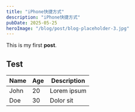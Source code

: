 ```yaml
---
title: "iPhone快捷方式"
description: "iPhone快捷方式"
pubDate: 2025-05-25
heroImage: "/blog/post/blog-placeholder-3.jpg"
---
```


This is my first **post**.

## Test

| Name | Age | Description |
| ---- | --- | ----------- |
| John | 20  | Lorem ipsum |
| Doe  | 30  | Dolor sit   |
